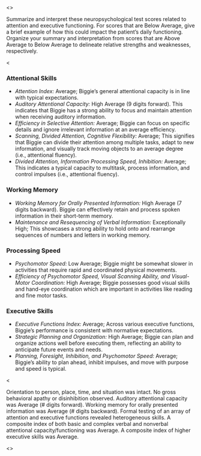 
<<PROMPT>>

Summarize and interpret these neuropsychological test scores related to
attention and executive functioning. For scores that are Below Average, give a brief
example of how this could impact the patient's daily functioning.
Organize your summary and interpretation from scores that are Above Average to
Below Average to delineate relative strengths and weaknesses, respectively.

<<EXAMPLE>>

### Attentional Skills
- _Attention Index:_ Average; Biggie's general attentional
capacity is in line with typical expectations.
- _Auditory Attentional Capacity:_ High Average (9 digits forward). This indicates that Biggie has a strong ability to focus and maintain attention when receiving auditory information.
- _Efficiency in Selective Attention:_ Average; Biggie can focus on specific details and ignore irrelevant information at an average efficiency.
- _Scanning, Divided Attention, Cognitive Flexibility:_
Average; This signifies that Biggie can divide their attention among
multiple tasks, adapt to new information, and visually track moving objects to
an average degree (i.e., attentional fluency).
- _Divided Attention, Information Processing Speed, Inhibition:_ Average; This
indicates a typical capacity to multitask, process information, and control
impulses (i.e., attentional fluency).

### Working Memory
- _Working Memory for Orally Presented Information:_ High Average (7 digits
backward). Biggie can effectively retain and process spoken information in their
short-term memory. 
- _Maintenance and Resequencing of Verbal Information:_
Exceptionally High; This showcases a strong ability to hold onto and rearrange
sequences of numbers and letters in working memory.

### Processing Speed
- _Psychomotor Speed:_ Low Average; Biggie might be somewhat slower in
activities that require rapid and coordinated physical movements.
- _Efficiency of Psychomotor Speed, Visual Scanning Ability, and Visual-Motor Coordination:_ High Average; Biggie possesses good visual skills and hand-eye coordination which are important in activities like reading and fine motor tasks.

### Executive Skills
- _Executive Functions Index:_ Average; Across various executive
functions, Biggie's performance is consistent with normative expectations.
- _Strategic Planning and Organization:_ High Average; Biggie can plan and
organize actions well before executing them, reflecting an ability to anticipate
future events and needs.
- _Planning, Foresight, Inhibition, and Psychomotor Speed:_ Average; Biggie's ability
to plan ahead, inhibit impulses, and move with purpose and speed is typical.

<<EXAMPLE>>

Orientation to person, place, time, and situation was intact. No gross
behavioral apathy or disinhibition observed. Auditory attentional capacity was
Average (# digits forward). Working memory for orally presented information was
Average (# digits backward). Formal testing of an array of attention and
executive functions revealed heterogeneous skills. A composite index of both
basic and complex verbal and nonverbal attentional capacity/functioning was
Average. A composite index of higher executive skills was Average.

<<START>>
